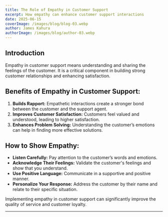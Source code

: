 ```yaml
---
title: The Role of Empathy in Customer Support
excerpt: How empathy can enhance customer support interactions
date: 2025-06-15
coverImage: /images/blog/blog-03.webp
author: James Kahura
authorImage: /images/blog/author-03.webp
---
```


## Introduction

Empathy in customer support means understanding and sharing the feelings of the customer. It is a critical component in building strong customer relationships and enhancing satisfaction.

## Benefits of Empathy in Customer Support:

1. **Builds Rapport:** Empathetic interactions create a stronger bond between the customer and the support agent.
2. **Improves Customer Satisfaction:** Customers feel valued and understood, leading to higher satisfaction.
3. **Enhances Problem Solving:** Understanding the customer’s emotions can help in finding more effective solutions.

## How to Show Empathy:

- **Listen Carefully:** Pay attention to the customer’s words and emotions.
- **Acknowledge Their Feelings:** Validate the customer's feelings and show that you understand.
- **Use Positive Language:** Communicate in a supportive and positive manner.
- **Personalize Your Response:** Address the customer by their name and relate to their specific situation.

Implementing empathy in customer support can significantly improve the quality of service and customer loyalty.

---